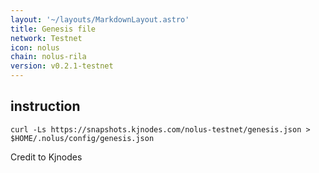 ```yaml
---
layout: '~/layouts/MarkdownLayout.astro'
title: Genesis file
network: Testnet
icon: nolus
chain: nolus-rila
version: v0.2.1-testnet
---
```

## instruction

```
curl -Ls https://snapshots.kjnodes.com/nolus-testnet/genesis.json > $HOME/.nolus/config/genesis.json
```
Credit to Kjnodes